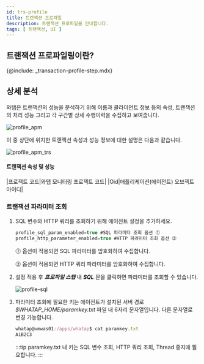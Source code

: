 ```yaml
---
id: trs-profile
title: 트랜잭션 프로파일
description: 트랜잭션 프로파일을 안내합니다. 
tags: [ 트랜잭션, UI ]
---
```


## 트랜잭션 프로파일링이란? 
{@include: _transaction-profile-step.mdx} 

## 상세 분석

와탭은 트랜잭션의 성능을 분석하기 위해 이름과 클라이언트 정보 등의 속성, 트랜잭션의 처리 성능 그리고 각 구간별 상세 수행이력을 수집하고 보여줍니다.

![profile_apm](https://img.whatap.io/media/images/Screenshot_2020-12-15_W_JAVA_DEMO_5490_-_Application_Monitoring13.png)

이 중 상단에 위치한 트랜잭션 속성과 성능 정보에 대한 설명은 다음과 같습니다.

![profile_apm_trs](https://img.whatap.io/media/images/Screenshot_2020-12-15_W_JAVA_DEMO_5490_-_Application_Monitoring14.png)

#### 트랜잭션 속성 및 성능
<!-- 표기 방식 고민 -->
|프로젝트 코드|와탭 모니터링 프로젝트 코드|
|Oid|애플리케이션(에이전트) 오브젝트 아이디|

### 트랜잭션 파라미터 조회

1. SQL 변수와 HTTP 쿼리를 조회하기 위해 에이전트 설정을 추가하세요.

    ```javascript title='whatap.conf'
    profile_sql_param_enabled=true #SQL 파라미터 조회 옵션 ⓵
    profile_http_parameter_enabled=true #HTTP 파라미터 조회 옵션 ⓶
    ```
    ⓵ 옵션이 적용되면 SQL 파라미터를 암호화하여 수집합니다.

    ⓶ 옵션이 적용되면 HTTP 쿼리 파라미터를 암호화하여 수집합니다.

1. 설정 적용 후 ***프로파일 스텝*** 내 ***SQL*** 문을 클릭하면 파라미터를 조회할 수 있습니다.

    ![profile-sql](https://img.whatap.io/media/images/Screenshot_2020-12-15_W_JAVA_DEMO_5490_-_Application_Monitoring18.png)

1. 파라미터 조회에 필요한 키는 에이전트가 설치된 서버 경로 *$WHATAP_HOME/paramkey.txt* 파일 내 6자리 문자열입니다. 다른 문자열로 변경 가능합니다.

    ```javascript title='paramkey.txt'
    whatap@vmwas01:/apps/whatap$ cat paramkey.txt
    A1B2C3
    ```

    :::tip
    paramkey.txt 내 키는 SQL 변수 조회, HTTP 쿼리 조회, Thread 중지에 필요합니다.
    :::